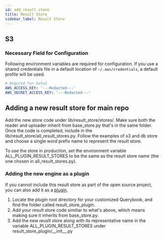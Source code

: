 ```yaml
---
id: add_result_store
title: Result Store
sidebar_label: Result Store
---
```


## S3

### Necessary Field for Configuration

Following environment variables are required for configuration.
If you use a shared credentials file in a default location of `~/.aws/credentials`, a default profile will be used.

```yaml
# Requred for boto3
AWS_ACCESS_KEY: '---Redacted---'
AWS_SECRET_ACCESS_KEY: '---Redacted---'
```

## Adding a new result store for main repo

Add the new store code under lib/result_store/stores/. Make sure both the reader and uploader inherit from base_store.py that's in the same folder.
Once the code is completed, include in the lib/result_store/all_result_stores.py. Follow the examples of s3 and db store and choose a single word prefix name to represent the result store.

To use the store in production, set the environment variable ALL_PLUGIN_RESULT_STORES to be the same as the result store name (the one chosen in all_result_stores.py).

### Adding the new engine as a plugin

If you cannot include this result store as part of the open source project, you can also add it as a [plugin](plugins.mdx).

1. Locate the plugin root directory for your customized Querybook, and find the folder called result_store_plugin.
2. Add your result store code similiar to what's above, which means making sure it inherits from base_store.py.
3. Add the new reuslt store along with its representative name in the variable ALL_PLUGIN_RESULT_STORES under result_store_plugin/\_\_init\_\_.py
